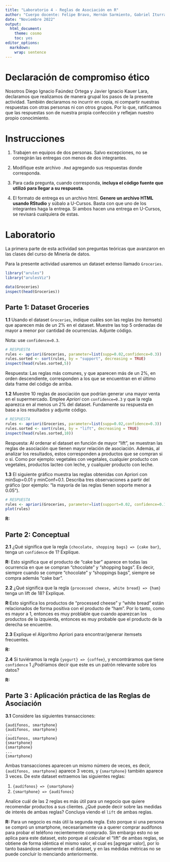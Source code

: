 ```yaml
---
title: "Laboratorio 4 - Reglas de Asociación en R"
author: "Cuerpo docente: Felipe Bravo, Hernán Sarmiento, Gabriel Iturra, María José Zambrano"
date: "Noviembre 2022"
output: 
  html_document: 
    theme: cosmo
    toc: yes
editor_options: 
  markdown: 
    wrap: sentence
---
```


# Declaración de compromiso ético

Nosotros Diego Ignacio Faúndez Ortega y Javier Ignacio Kauer Lara, declaramos que realizamos de manera grupal los pasos de la presente actividad.
También declaramos no incurrir en copia, ni compartir nuestras respuestas con otras personas ni con otros grupos.
Por lo que, ratificamos que las respuestas son de nuestra propia confección y reflejan nuestro propio conocimiento.

# Instrucciones

1.  Trabajen en equipos de dos personas.
    Salvo excepciones, no se corregirán las entregas con menos de dos integrantes.

2.  Modifique este archivo `.Rmd` agregando sus respuestas donde corresponda.

3.  Para cada pregunta, cuando corresponda, **incluya el código fuente que utilizó para llegar a su respuesta**.

4.  El formato de entrega es un archivo html.
    **Genere un archivo HTML usando RStudio** y súbalo a U-Cursos.
    Basta con que uno de los integrantes haga la entrega.
    Si ambos hacen una entrega en U-Cursos, se revisará cualquiera de estas.

# Laboratorio

La primera parte de esta actividad son preguntas teóricas que avanzaron en las clases del curso de Minería de datos.

Para la presente actividad usaremos un dataset extenso llamado `Groceries`.

```r
library("arules")
library("arulesViz")

data(Groceries)
inspect(head(Groceries))
```

## Parte 1: Dataset Groceries

**1.1** Usando el dataset `Groceries`, indique cuáles son las reglas (no itemsets) que aparecen más de un 2% en el dataset.
Muestre las top 5 ordenadas de mayor a menor por cantidad de ocurrencias.
Adjunte código.

Nota: use `confidence=0.3`.

```r
# RESPUESTA
rules <- apriori(Groceries, parameter=list(supp=0.02,confidence=0.3))
rules.sorted <- sort(rules, by = "support", decreasing = TRUE)
inspect(head(rules.sorted,5))
```
Respuesta: Las reglas más comunes, y que aparecen más de un 2%, en orden descendiente, corresponden a los que se encuentran en el último data frame del código de arriba.


**1.2** Muestre 10 reglas de asociación que podrían generar una mayor venta en el supermercado.
Emplee *Apriori* con `confidence=0.3` y que la regla aparezca en al menos un 2% del dataset.
Fundamente su respuesta en base a los resultados y adjunte código.

```r
# RESPUESTA
rules <- apriori(Groceries, parameter=list(supp=0.02,confidence=0.3))
rules.sorted <- sort(rules, by = "lift", decreasing = TRUE)
inspect(head(rules.sorted,10))
```
Respuesta: Al ordenar el dataset en función de mayor "lift", se muestran las reglas de asociación que tienen mayor relación de asociación. Además, al analizar los resultados, estos corresponden a productos que se compran si o si. Como por ejemplo: vegetales con vegetales, cualquier producto con vegetales, productos lacteo con leche, y cualquier producto con leche.  

**1.3** El siguiente gráfico muestra las reglas obtenidas con Apriori con minSup=0.01 y minConf=0.1.
Describa tres observaciones a partir del gráfico (por ejemplo: "la mayoría de las reglas tienen soporte menor a 0.05").

```r
# RESPUESTA
rules <- apriori(Groceries, parameter=list(support=0.02, confidence=0.1))
plot(rules)

```

**R:**

## Parte 2: Conceptual

**2.1** ¿Qué significa que la regla `{chocolate, shopping bags} => {cake bar}`, tenga un `confidence` de $1$?
Explique.

**R:** Esto significa que el producto de "cake bar" aparece en todas las ocurrencia en que se compran "chocolate" y "shopping bags". Es decir, siempre cuando se compre "chocolate" y "shoppings bags", siempre se compra además "cake bar".

**2.2** ¿Qué significa que la regla `{processed cheese, white bread} => {ham}` tenga un lift de $18$?
Explique.

**R:**Esto significa los productos de "processed cheese" y "white bread" están relacionados de forma positiva con el producto de "ham". Por lo tanto, como es mayor a 1, entonces es muy problable que cuando aparezcan los productos de la izquierda, entonces es muy probable que el producto de la derecha se encuentre.

**2.3** Explique el Algoritmo Apriori para encontrar/generar itemsets frecuentes.

**R:**

**2.4** Si tuviéramos la regla `{yogurt} => {coffee}`, y encontráramos que tiene `confidence` 1 ¿Podríamos decir que este es un patrón relevante sobre los datos?

**R:**

## Parte 3 : Aplicación práctica de las Reglas de Asociación

**3.1** Considere las siguientes transacciones:

    {audífonos, smartphone}
    {audífonos, smartphone}
    ...
    {audífonos, smartphone}
    {smartphone}
    {smartphone}
    ...
    {smartphone}

Ambas transacciones aparecen un mismo número de veces, es decir, `{audífonos, smartphone}` aparece 3 veces, y `{smartphone}` también aparece 3 veces.
De este dataset extraemos las siguientes reglas:

1.  `{audífonos} => {smartphone}`
2.  `{smartphone} => {audífonos}`

Analice cuál de las 2 reglas es más útil para un negocio que quiere recomendar productos a sus clientes.
¿Qué puede decir sobre las medidas de interés de ambas reglas?
Concluya viendo el `lift` de ambas reglas.

**R:** Para un negocio es más útil la segunda regla. Esto porque si una persona se compró un smartphone, necesariamente va a querer comprar audífonos para probar el teléfono recientemente comprado. Sin embargo esto no se aplica para este dataset, esto porque al calcular el "lift" de ambas reglas, se obtiene de forma idéntica el mismo valor, el cual es [agregar valor], por lo tanto basándose solamente en el dataset, y en las médidas métricas no se puede concluir lo menciando anteriormente.
